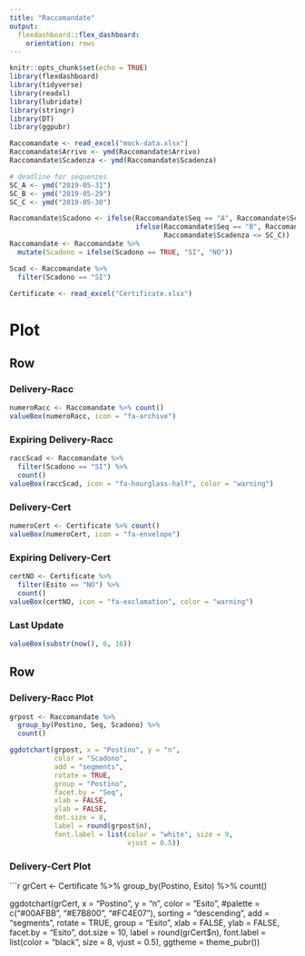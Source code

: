 ```yaml
---
title: "Raccomandate"
output: 
  flexdashboard::flex_dashboard:
    orientation: rows
---
```


```r
knitr::opts_chunk$set(echo = TRUE)
library(flexdashboard)
library(tidyverse)
library(readxl)
library(lubridate)
library(stringr)
library(DT)
library(ggpubr)

Raccomandate <- read_excel("mock-data.xlsx")
Raccomandate$Arrivo <- ymd(Raccomandate$Arrivo)
Raccomandate$Scadenza <- ymd(Raccomandate$Scadenza)

# deadline for sequenzes
SC_A <- ymd("2019-05-31")
SC_B <- ymd("2019-05-29")
SC_C <- ymd("2019-05-30")

Raccomandate$Scadono <- ifelse(Raccomandate$Seq == "A", Raccomandate$Scadenza <= SC_A,
                               ifelse(Raccomandate$Seq == "B", Raccomandate$Scadenza <= SC_B, 
                                      Raccomandate$Scadenza <= SC_C))
Raccomandate <- Raccomandate %>%
  mutate(Scadono = ifelse(Scadono == TRUE, "SI", "NO"))

Scad <- Raccomandate %>%
  filter(Scadono == "SI")

Certificate <- read_excel("Certificate.xlsx")
```


Plot {data-icon="fa-signal"}
===========================================================

Row {data-height=100}
----------------------------------------------
### Delivery-Racc

```r
numeroRacc <- Raccomandate %>% count()
valueBox(numeroRacc, icon = "fa-archive")
```

### Expiring Delivery-Racc

```r
raccScad <- Raccomandate %>%
  filter(Scadono == "SI") %>%
  count()
valueBox(raccScad, icon = "fa-hourglass-half", color = "warning")
```

### Delivery-Cert

```r
numeroCert <- Certificate %>% count()
valueBox(numeroCert, icon = "fa-envelope")
```

### Expiring Delivery-Cert

```r
certNO <- Certificate %>%
  filter(Esito == "NO") %>%
  count()
valueBox(certNO, icon = "fa-exclamation", color = "warning")
```

### Last Update

```r
valueBox(substr(now(), 6, 16))
```

Row
----------------------------------------------

### Delivery-Racc Plot

```r
grpost <- Raccomandate %>%
  group_by(Postino, Seq, Scadono) %>%
  count()

ggdotchart(grpost, x = "Postino", y = "n",
           color = "Scadono",
           add = "segments",
           rotate = TRUE,
           group = "Postino",
           facet.by = "Seq",
           xlab = FALSE,
           ylab = FALSE,
           dot.size = 8,
           label = round(grpost$n),
           font.label = list(color = "white", size = 9, 
                             vjust = 0.5))

```


### Delivery-Cert Plot
```r

grCert <- Certificate %>%
  group_by(Postino, Esito) %>%
  count()

ggdotchart(grCert, x = "Postino", y = "n",
           color = "Esito",
           #palette = c("#00AFBB", "#E7B800", "#FC4E07"),
           sorting = "descending",
           add = "segments",
           rotate = TRUE,
           group = "Esito",
           xlab = FALSE,
           ylab = FALSE,
           facet.by = "Esito",
           dot.size = 10,
           label = round(grCert$n),
           font.label = list(color = "black", size = 8, 
                             vjust = 0.5),
           ggtheme = theme_pubr())
